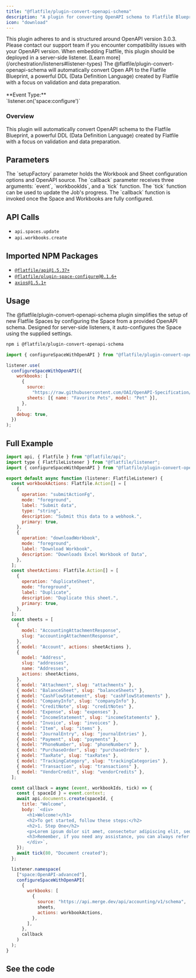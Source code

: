 ```yaml
---
title: "@flatfile/plugin-convert-openapi-schema"
description: "A plugin for converting OpenAPI schema to Flatfile Blueprint."
icon: "download"
---
```


<Note>
  This plugin adheres to and is structured around OpenAPI version 3.0.3. Please
  contact our support team if you encounter compatibility issues with your
  OpenAPI version.
</Note>

<Warning>
  When embedding Flatfile, this plugin should be deployed in a server-side
  listener. [Learn more](/orchestration/listeners#listener-types)
</Warning>

<CardGroup cols={1}>
  <Card title="@flatfile/plugin-convert-openapi-schema" icon="download">
    The @flatfile/plugin-convert-openapi-schema will automatically convert Open
    API to the Flatfile Blueprint, a powerful DDL (Data Definition Language)
    created by Flatfile with a focus on validation and data preparation.
    <br />
    <br />
    **Event Type:**
    <br />
    `listener.on('space:configure')`
  </Card>
</CardGroup>

### Overview

This plugin will automatically convert OpenAPI schema to the Flatfile Blueprint, a powerful DDL (Data Definition Language) created by Flatfile with a focus on validation and data preparation.

## Parameters

<ParamField path="setupFactory" type="OpenAPISetupFactory" required>
  The `setupFactory` parameter holds the Workbook and Sheet configuration
  options and OpenAPI source.
</ParamField>

<ParamField path="callback" type="function">
  The `callback` parameter receives three arguments: `event`, `workbookIds`, and
  a `tick` function. The `tick` function can be used to update the Job's
  progress. The `callback` function is invoked once the Space and Workbooks are
  fully configured.
</ParamField>

## API Calls

- `api.spaces.update`
- `api.workbooks.create`

## Imported NPM Packages

- [`@flatfile/api@1.5.37+`](https://npmjs.com/package/@flatfile/api)
- [`@flatfile/plugin-space-configure@0.1.6+`](https://npmjs.com/package/@flatfile/plugin-space-configure)
- [`axios@1.5.1+`](https://npmjs.com/package/axios)

## Usage

The @flatfile/plugin-convert-openapi-schema plugin simplifies the setup of new Flatfile Spaces by configuring the Space from a provided OpenAPI schema.
Designed for server-side listeners, it auto-configures the Space using the supplied settings.

```bash install
npm i @flatfile/plugin-convert-openapi-schema
```

```js import
import { configureSpaceWithOpenAPI } from "@flatfile/plugin-convert-openapi-schema";
```

```js listener.js
listener.use(
  configureSpaceWithOpenAPI({
    workbooks: [
      {
        source:
          "https://raw.githubusercontent.com/OAI/OpenAPI-Specification/main/examples/v3.1/webhook-example.json",
        sheets: [{ name: "Favorite Pets", model: "Pet" }],
      },
    ],
    debug: true,
  })
);
```

## Full Example

```js listener.js
import api, { Flatfile } from "@flatfile/api";
import type { FlatfileListener } from "@flatfile/listener";
import { configureSpaceWithOpenAPI } from "@flatfile/plugin-convert-openapi-schema";

export default async function (listener: FlatfileListener) {
  const workbookActions: Flatfile.Action[] = [
    {
      operation: "submitActionFg",
      mode: "foreground",
      label: "Submit data",
      type: "string",
      description: "Submit this data to a webhook.",
      primary: true,
    },
    {
      operation: "downloadWorkbook",
      mode: "foreground",
      label: "Download Workbook",
      description: "Downloads Excel Workbook of Data",
    },
  ];
  const sheetActions: Flatfile.Action[] = [
    {
      operation: "duplicateSheet",
      mode: "foreground",
      label: "Duplicate",
      description: "Duplicate this sheet.",
      primary: true,
    },
  ];
  const sheets = [
    {
      model: "AccountingAttachmentResponse",
      slug: "accountingAttachmentResponse",
    },
    { model: "Account", actions: sheetActions },
    {
      model: "Address",
      slug: "addresses",
      name: "Addresses",
      actions: sheetActions,
    },
    { model: "Attachment", slug: "attachments" },
    { model: "BalanceSheet", slug: "balanceSheets" },
    { model: "CashFlowStatement", slug: "cashFlowStatements" },
    { model: "CompanyInfo", slug: "companyInfo" },
    { model: "CreditNote", slug: "creditNotes" },
    { model: "Expense", slug: "expenses" },
    { model: "IncomeStatement", slug: "incomeStatements" },
    { model: "Invoice", slug: "invoices" },
    { model: "Item", slug: "items" },
    { model: "JournalEntry", slug: "journalEntries" },
    { model: "Payment", slug: "payments" },
    { model: "PhoneNumber", slug: "phoneNumbers" },
    { model: "PurchaseOrder", slug: "purchaseOrders" },
    { model: "TaxRate", slug: "taxRates" },
    { model: "TrackingCategory", slug: "trackingCategories" },
    { model: "Transaction", slug: "transactions" },
    { model: "VendorCredit", slug: "vendorCredits" },
  ];

  const callback = async (event, workbookIds, tick) => {
    const { spaceId } = event.context;
    await api.documents.create(spaceId, {
      title: "Welcome",
      body: `<div>
        <h1>Welcome!</h1>
        <h2>To get started, follow these steps:</h2>
        <h2>1. Step One</h2>
        <p>Lorem ipsum dolor sit amet, consectetur adipiscing elit, sed do eiusmod tempor incididunt ut labore et dolore magna aliqua. Ut enim ad minim veniam, quis nostrud exercitation ullamco laboris nisi ut aliquip ex ea commodo consequat. Duis aute irure dolor in reprehenderit in voluptate velit esse cillum dolore eu fugiat nulla pariatur.</p>
        <h3>Remember, if you need any assistance, you can always refer back to this page by clicking "Welcome" in the left-hand sidebar!</h3>
        </div>`,
    });
    await tick(80, "Document created");
  };

  listener.namespace(
    ["space:OpenAPI-advanced"],
    configureSpaceWithOpenAPI(
      {
        workbooks: [
          {
            source: "https://api.merge.dev/api/accounting/v1/schema",
            sheets,
            actions: workbookActions,
          },
        ],
      },
      callback
    )
  );
}
```

## See the code

<CardGroup cols={2}>
  <Card
    title="@flatfile/plugin-convert-openapi-schema"
    href="https://github.com/FlatFilers/flatfile-plugins/tree/main/plugins/openapi-schema"
    icon="github"
  ></Card>
</CardGroup>
